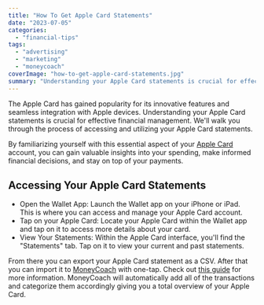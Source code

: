 ```yaml
---
title: "How To Get Apple Card Statements"
date: "2023-07-05"
categories: 
  - "financial-tips"
tags: 
  - "advertising"
  - "marketing"
  - "moneycoach"
coverImage: "how-to-get-apple-card-statements.jpg"
summary: "Understanding your Apple Card statements is crucial for effective financial management."
---
```

The Apple Card has gained popularity for its innovative features and seamless integration with Apple devices. Understanding your Apple Card statements is crucial for effective financial management. We'll walk you through the process of accessing and utilizing your Apple Card statements. 

By familiarizing yourself with this essential aspect of your [Apple Card](/blog/how-to-view-apple-card-statements) account, you can gain valuable insights into your spending, make informed financial decisions, and stay on top of your payments.

## Accessing Your Apple Card Statements

- Open the Wallet App: Launch the Wallet app on your iPhone or iPad. This is where you can access and manage your Apple Card account.
- Tap on your Apple Card: Locate your Apple Card within the Wallet app and tap on it to access more details about your card.
- View Your Statements: Within the Apple Card interface, you'll find the "Statements" tab. Tap on it to view your current and past statements.

From there you can export your Apple Card statement as a CSV. After that you can import it to [MoneyCoach](/) with one-tap. Check out [this guide](/guides/how-to-import-apple-card-statements) for more information. MoneyCoach will automatically add all of the transactions and categorize them accordingly giving you a total overview of your Apple Card.
